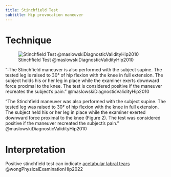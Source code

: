 ```yaml
---
title: Stinchfield Test
subtitle: Hip provocation maneuver
---
```



# Technique

![Stinchfield Test @maslowskiDiagnosticValidityHip2010](/The Archive/Examination/Tests and Measures/Lower extremity tests/Hip Tests/images/maslowskiDiagnosticValidityHip2010 fig2 stinchfield.png)

":The Stinchfield maneuver is also performed with the subject supine. The tested leg is raised to 30° of hip flexion with the knee in full extension. The subject holds his or her leg in place while the examiner exerts downward force proximal to the knee. The test is considered positive if the maneuver recreates the subject’s pain." @maslowskiDiagnosticValidityHip2010

"The Stinchfield maneuver was also performed with the subject supine. The tested leg was raised to 30° of hip flexion with the knee in full extension. The subject held his or her leg in place while the examiner exerted downward force proximal to the knee (Figure 2). The test was considered positive if the maneuver recreated the subject’s pain." @maslowskiDiagnosticValidityHip2010

# Interpretation

Positive stinchfield test can indicate [acetabular labral tears]({{< var ref-acetebular-labral-tear.path >}}) @wongPhysicalExaminationHip2022 


